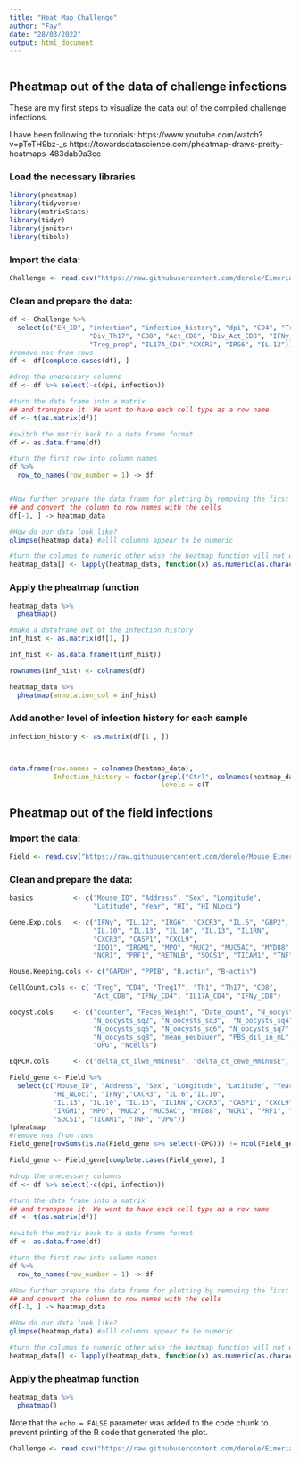 ```yaml
---
title: "Heat_Map_Challenge"
author: "Fay"
date: "28/03/2022"
output: html_document
---
```


```r

```
## Pheatmap out of the data of challenge infections

These are my first steps to visualize the data out of the compiled challenge 
infections.

I have been following the tutorials: https://www.youtube.com/watch?v=pTeTH9bz-_s
https://towardsdatascience.com/pheatmap-draws-pretty-heatmaps-483dab9a3cc

### Load the necessary libraries
```r
library(pheatmap)
library(tidyverse)
library(matrixStats)
library(tidyr)
library(janitor)
library(tibble)
```

### Import the data:
```r
Challenge <- read.csv("https://raw.githubusercontent.com/derele/Eimeria_Lab/master/data_products/Challenge_infections.csv")
```

### Clean and prepare the data:
```r
df <- Challenge %>% 
  select(c("EH_ID", "infection", "infection_history", "dpi", "CD4", "Treg", "Div_Treg", "Treg17", "Th1", "Div_Th1", "Th17", 
                    "Div_Th17", "CD8", "Act_CD8", "Div_Act_CD8", "IFNy_CD4", "IFNy_CD8",  
                    "Treg_prop", "IL17A_CD4","CXCR3", "IRG6", "IL.12"))
#remove nas from rows
df <- df[complete.cases(df), ]  

#drop the unecessary columns
df <- df %>% select(-c(dpi, infection))

#turn the data frame into a matrix 
## and transpose it. We want to have each cell type as a row name 
df <- t(as.matrix(df))

#switch the matrix back to a data frame format
df <- as.data.frame(df)

#turn the first row into column names
df %>%
  row_to_names(row_number = 1) -> df


#Now further prepare the data frame for plotting by removing the first row
## and convert the column to row names with the cells 
df[-1, ] -> heatmap_data

#How do our data look like?
glimpse(heatmap_data) #alll columns appear to be numeric

#turn the columns to numeric other wise the heatmap function will not work
heatmap_data[] <- lapply(heatmap_data, function(x) as.numeric(as.character(x)))

```

### Apply the pheatmap function
```r
heatmap_data %>% 
  pheatmap()

#make a dataframe out of the infection history 
inf_hist <- as.matrix(df[1, ])

inf_hist <- as.data.frame(t(inf_hist))

rownames(inf_hist) <- colnames(df)

heatmap_data %>% 
  pheatmap(annotation_col = inf_hist)

```
### Add another level of infection history for each sample
```r
infection_history <- as.matrix(df[1 , ])



data.frame(row.names = colnames(heatmap_data),
           Infection_history = factor(grepl("Ctrl", colnames(heatmap_data)),
                                      levels = c(T
```


## Pheatmap out of the field infections 


### Import the data:
```r
Field <- read.csv("https://raw.githubusercontent.com/derele/Mouse_Eimeria_Field/master/data_products/SOTA_Data_Product.csv")
```

### Clean and prepare the data:
```r

basics          <- c("Mouse_ID", "Address", "Sex", "Longitude", 
                     "Latitude", "Year", "HI", "HI_NLoci")

Gene.Exp.cols   <- c("IFNy", "IL.12", "IRG6", "CXCR3", "IL.6", "GBP2",
                     "IL.10", "IL.13", "IL.10", "IL.13", "IL1RN",
                     "CXCR3", "CASP1", "CXCL9", 
                     "IDO1", "IRGM1", "MPO", "MUC2", "MUC5AC", "MYD88", 
                     "NCR1", "PRF1", "RETNLB", "SOCS1", "TICAM1", "TNF")

House.Keeping.cols <- c("GAPDH", "PPIB", "B.actin", "B-actin")

CellCount.cols <- c( "Treg", "CD4", "Treg17", "Th1", "Th17", "CD8",
                     "Act_CD8", "IFNy_CD4", "IL17A_CD4", "IFNy_CD8")

oocyst.cols     <- c("counter", "Feces_Weight", "Date_count", "N_oocysts_sq1",
                     "N_oocysts_sq2", "N_oocysts_sq3",  "N_oocysts_sq4",
                     "N_oocysts_sq5", "N_oocysts_sq6", "N_oocysts_sq7",
                     "N_oocysts_sq8", "mean_neubauer", "PBS_dil_in_mL", 
                     "OPG", "Ncells")

EqPCR.cols      <- c("delta_ct_ilwe_MminusE", "delta_ct_cewe_MminusE", "MC.Eimeria", "Ct.Eimeria", "Ct.Mus")

Field_gene <- Field %>% 
  select(c("Mouse_ID", "Address", "Sex", "Longitude", "Latitude", "Year", "HI",
           "HI_NLoci", "IFNy","CXCR3", "IL.6","IL.10",
           "IL.13", "IL.10", "IL.13", "IL1RN","CXCR3", "CASP1", "CXCL9", "IDO1",
           "IRGM1", "MPO", "MUC2", "MUC5AC", "MYD88", "NCR1", "PRF1", "RETNLB",
           "SOCS1", "TICAM1", "TNF", "OPG"))
?pheatmap
#remove nas from rows
Field_gene[rowSums(is.na(Field_gene %>% select(-OPG))) != ncol(Field_gene), ]

Field_gene <- Field_gene[complete.cases(Field_gene), ]  

#drop the unecessary columns
df <- df %>% select(-c(dpi, infection))

#turn the data frame into a matrix 
## and transpose it. We want to have each cell type as a row name 
df <- t(as.matrix(df))

#switch the matrix back to a data frame format
df <- as.data.frame(df)

#turn the first row into column names
df %>%
  row_to_names(row_number = 1) -> df

#Now further prepare the data frame for plotting by removing the first row
## and convert the column to row names with the cells 
df[-1, ] -> heatmap_data

#How do our data look like?
glimpse(heatmap_data) #alll columns appear to be numeric

#turn the columns to numeric other wise the heatmap function will not work
heatmap_data[] <- lapply(heatmap_data, function(x) as.numeric(as.character(x)))

```

### Apply the pheatmap function
```r
heatmap_data %>% 
  pheatmap()
```

Note that the `echo = FALSE` parameter was added to the code chunk to prevent printing of the R code that generated the plot.

```r
Challenge <- read.csv("https://raw.githubusercontent.com/derele/Eimeria_Lab/master/data_products/Challenge_infections.csv")
```